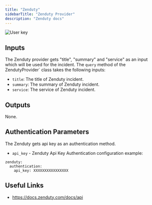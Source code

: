 ```yaml
---
title: "Zenduty"
sidebarTitle: "Zenduty Provider"
description: "Zenduty docs"
---
```


![User key](/images/zenduty.jpeg)

## Inputs

The Zenduty provider gets "title", "summary" and "service" as an input which will be used for the incident.
The `query` method of the ZendutyProvider` class takes the following inputs:

- `title`: The title of Zenduty incident.
- `summary`: The summary of Zenduty incident.
- `service`: The service of Zenduty incident.

## Outputs

None.

## Authentication Parameters

The Zenduty gets api key as an authentication method.

- `api_key` - Zenduty Api Key
  Authentication configuration example:

```
zenduty:
  authentication:
    api_key: XXXXXXXXXXXXXXXX
```

## Useful Links

- https://docs.zenduty.com/docs/api
